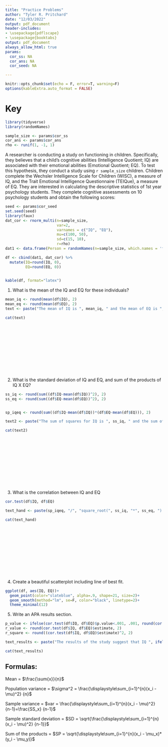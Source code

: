 ```yaml
---
title: "Practice Problems"
author: "Tyler R. Pritchard"
date: "12/03/2022"
output: pdf_document
header-includes:
- \usepackage{pdflscape}
- \usepackage{booktabs}
output: pdf_document
always_allow_html: true
params:
  cor_ss: NA
  cor_ans: NA
  cor_seed: NA

---
```


```r
knitr::opts_chunk$set(echo = F, error=T, warning=F)
options(kableExtra.auto_format = FALSE)
```

# Key
```r
library(tidyverse)
library(randomNames)

sample_size <- params$cor_ss
cor_ans <- params$cor_ans
rho <- runif(1, -1, 1)
```

A researcher is conducting a study on functioning in children. Specifically, they believes that a child's cognitive abilities (Intelligence Quotient; IQ) are associated with their emotional abilities (Emotional Quotient; EQ). To test this hypothesis, they conduct a study using `r sample_size` children. Children complete the Wechsler Intelligence Scale for Children (WISC), a measure of IQ, and the Trait Emotional Intelligence Questionnaire (TEIQue), a measure of EQ. They are interested in calculating the descriptive statistics of 1st year psychology students. They complete cognitive assessments on 10 psychology students and obtain the following scores:

```r
seed <- params$cor_seed
set.seed(seed)
library(faux)
dat_cor <- rnorm_multi(n=sample_size,
                       var=2,
                       varnames = c("IQ", "EQ"),
                       mu=c(100, 50),
                       sd=c(15, 10),
                       r=rho)
dat1 <- data.frame(Person = randomNames(n=sample_size, which.names = 'first', sample.with.replacement = F))

df <- cbind(dat1, dat_cor) %>% 
  mutate(IQ=round(IQ, 0), 
         EQ=round(EQ, 0))

                       
kable(df, format="latex")
```

\newpage 

1. What is the mean of the IQ and EQ for these individuals?

```r
mean_iq <- round(mean(df$IQ), 2)
mean_eq <- round(mean(df$EQ), 2)
text <- paste("The mean of IQ is ", mean_iq, " and the mean of EQ is ", mean_eq, ".", sep="")
```

```r
cat(text)
```

<br>
<br>
<br>
<br>
<br>
<br>
<br>
<br>
<br>

2. What is the standard deviation of IQ and EQ, and sum of the products of IQ X EQ?


```r
ss_iq <- round(sum((df$IQ-mean(df$IQ))^2), 2)
ss_eq <- round(sum((df$EQ-mean(df$EQ))^2), 2)


sp_iqeq <- round(sum((df$IQ-mean(df$IQ))*(df$EQ-mean(df$EQ))), 2)

text2 <- paste("The sum of squares for IQ is ", ss_iq, " and the sum of squares of EQ is ", ss_eq, ". The sum of the sproducts is ", sp_iqeq, ".", sep="")
```

```r
cat(text2)
```

<br>
<br>
<br>
<br>
<br>
<br>
<br>
<br>
<br>

3. What is the correlation between IQ and EQ



```r
cor.test(df$IQ, df$EQ)
```


```r
text_hand <- paste(sp_iqeq, "/", "square_root(", ss_iq, "*", ss_eq, ") = ", round(sp_iqeq/(sqrt(ss_iq*ss_eq)), 4), sep="")
```

```r
cat(text_hand)
```

<br>
<br>
<br>
<br>
<br>
<br>
<br>
<br>
<br>
\newpage

4. Create a beautiful scatterplot including line of best fit.

```r
ggplot(df, aes(IQ, EQ))+
  geom_point(color="slateblue", alpha=.9, shape=21, size=2)+
  geom_smooth(method="lm", se=F, color="black", linetype=2)+
  theme_minimal(12)
```

\newpage

5. Write an APA results section. 


```r
p_value <- ifelse(cor.test(df$IQ, df$EQ)$p.value<.001, .001, round(cor.test(df$IQ, df$EQ)$p.value, 3))
r_value <- round(cor.test(df$IQ, df$EQ)$estimate, 2)
r_square <- round((cor.test(df$IQ, df$EQ)$estimate)^2, 2)

text_results <- paste("The results of the study suggest that IQ ", ifelse(p_value<.05, "is", "is not"), " associated with EQ, r = ",r_value, ", p = ", p_value, ", R^2 = ", r_square,".", sep="")

```


```r
cat(text_results)
```

## Formulas: 

Mean = $\frac{\sum{x}}{n}$

Population variance = $\sigma^2 = \frac{\displaystyle\sum_{i=1}^{n}(x_i - \mu)^2} {n}$

Sample variance = $var = \frac{\displaystyle\sum_{i=1}^{n}(x_i - \mu)^2} {n-1}=\frac{SS_x} {n-1}$


Sample standard deviation = $SD = \sqrt{\frac{\displaystyle\sum_{i=1}^{n}(x_i - \mu)^2} {n-1}}$

Sum of the products = $SP = \sqrt{\displaystyle\sum_{i=1}^{n}(x_i - \mu_x)*(y_i - \mu_y)}$